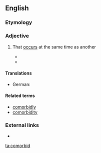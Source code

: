 ==English==

===Etymology===
{{prefix|co|morbid|lang=en}}

===Adjective===
{{en-adj|-}}

# {{context|medicine|of a disease or symptom|lang=en}} That [[occur]]s at the same time as another
#* {{quote-book
|passage=Research shows that depression is often '''comorbid''' with other psychiatric and physical illnesses
|url=http://books.google.com/books?id=rG6kP5uy2Q4C&pg=PA193&dq=comorbid&lr=&as_brr=1&ei=d5X5SuzMK6O8zgS2ydHdDg#v=onepage&q=comorbid&f=false
|title=Healthy People 2000
|year=2000}}
#* {{quote-book
|passage=They found that PTSD (50,3% men, 36.5% women), alcohol dependence (60.5% men, 8.1% women) and '''comorbid''' alcohol dependence and PTSD (69.6% men, 11.7% women) were common.
|url=http://books.google.com/books?id=2SXuXnlz3PgC&pg=PA151&dq=comorbid&lr=&as_brr=1&ei=FZX5SrflN4XgyAT_kJjlDg#v=onepage&q=comorbid&f=false
|title=Mental Health Atlas 2005
|year=2005
}}

====Translations====
{{trans-top}}
* German: {{t+|de|komorbid}}
{{trans-mid}}
{{trans-bottom}}

====Related terms====
* [[comorbidly]]
* [[comorbidity]]

===External links===
* {{R:OneLook}}

[[ta:comorbid]]